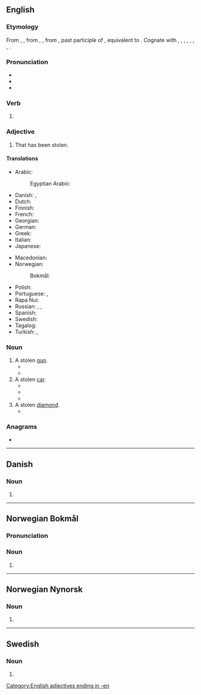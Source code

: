 {{also|stollen}}
==English==

===Etymology===
From {{inh|en|enm|stolen}}, {{m|enm|istolen}}, from {{inh|en|ang|stolen}}, {{m|ang|ġestolen}}, from {{inh|en|gem-pro|*stulanaz}}, past participle of {{der|en|gem-pro|*stelaną|t=to steal}}, equivalent to {{af|en|stole|-en}}. Cognate with {{cog|sco|stellin}}, {{m|sco|stollin|t=stolen}}, {{cog|stq|stäälen|t=stolen}}, {{cog|fy|stellen|t=stolen}}, {{cog|nl|gestolen|t=stolen}}, {{cog|nds-de|stohlen|t=stolen}}, {{cog|de|gestohlen|t=stolen}}, {{cog|sv|stulen|t=stolen}}.

===Pronunciation===
* {{IPA|en|/ˈstəʊlən/}}
* {{audio|en|en-us-stolen.ogg|Audio (US)}}
* {{rhymes|en|əʊlən|s=2}}

===Verb===
{{head|en|verb form}}

# {{past participle of|en|steal|nocat=1}}

===Adjective===
{{en-adj|-}}

# That has been stolen.

====Translations====
{{trans-top|that has been stolen}}
* Arabic: {{t|ar|مَسْرُوق}}
*: Egyptian Arabic: {{t|arz|مسروق|tr=masrūʾ}}
* Danish: {{t|da|stjålen}}, {{t|da|stjålet}}
* Dutch: {{t+|nl|gestolen}}
* Finnish: {{t+|fi|varastettu}}
* French: {{t+|fr|volé}}
* Georgian: {{t|ka|მოპარული}}
* German: {{t+|de|gestohlen}}
* Greek: {{t+|el|κλεμμένος}}
* Italian: {{t+|it|rubato}}
* Japanese: {{t|ja|盗まれた}}
{{trans-mid}}
* Macedonian: {{t|mk|у́краден}}
* Norwegian:
*: Bokmål: {{t|nb|stjålen}}
* Polish: {{t|pl|ukradziony}}
* Portuguese: {{t+|pt|roubado}}, {{t+|pt|furtado}}
* Rapa Nui: {{t|rap|hakananai'a}}
* Russian: {{t+|ru|кра́денный}}, {{t+|ru|укра́денный}}, {{t+|ru|воро́ванный}}
* Spanish: {{t+|es|robado}}
* Swedish: {{t+|sv|stulen}}
* Tagalog: {{t+|tl|nakaw}}
* Turkish: {{t+|tr|çalıntı}}, {{t+|tr|çalınmış}}
{{trans-bottom}}

===Noun===
{{en-noun}} {{tlb|en|slang|North America|MTE|MLE}}

# A stolen [[gun]].
#* {{quote-song|en|date=2018-02-17|artist=Mitch|title=Plugged In Freestyle|url=https://genius.com/Mitch-uk-mitch-plugged-in-freestyle-lyrics|composer=Fumez the Engineer|note=[https://www.youtube.com/watch?v=a0u0CKIRrhc&t=216 3:36]|passage=Spinner, shotty, semi<br/>These shots ain't no Henny<br/>If this Glock holds twenty<br/>I make it scream like Dezzie<br/>Dilemma like Kelly<br/>Before I had a bar like Peggy<br/>How many pagans? Many<br/>Ask my probation...<br/>She knows it's many, many<br/>And if I take it there it's edgy<br/>You see my '''stolens''' come with petty}}
#* {{quote-song|en|date=2021-08-24|author=Booter Bee|title=No Point|note=[https://www.youtube.com/watch?v=0frIg0uB59I&&t=38 0:38]|passage=Fill that clip with golden worms<br/>Grap that dots and fold it first<br/>(snap!) make sure that the '''stolen''' works'''}}
# A stolen [[car]].
#* {{quote-song|en|author=Yb Tak30ver|title=Island|date=2019-08-28|url=https://genius.com/Yb-tak30ver-island-lyrics|note=[https://www.youtube.com/watch?v=rK2CWWupVuA&t=81 1:21 ]|passage=A island I wanna live somewhere silent<br/>I'm shining I'm bout to flood my neck with diamonds<br/>Yeah I've been spitting facts these niggas lying<br/>I'm driving '''stolens''', foreigns, yeah I'm riding}}
#* {{quote-song|en|author=Tunde|title=Mob Ties|date=26-03-2020|note=[https://www.youtube.com/watch?v=wYgBVwQ2qp8&t=113 1:53]|url=https://genius.com/Tunde-mcr-mob-ties-lyrics|passage=The young bulls get the green light, suttin's gettin' sabotaged<br/>They’ll get it done in a hoopty on the ped or even on the handlebars<br/>But the main focus is doe bro rest in peace M we're just tryna have it large<br/>Screaming fuck feds get gwop let me see your battle scars<br/>We trap in '''stolens''' 24's shag whips and rattle cars}}
#* {{quote-song|en|author={{w|StaySolidRocky}}|date=2020-07-17|album={{w|Fallin' (EP)|Fallin'}}|note=track 2, [https://www.youtube.com/watch?v=RVfvveagIiA&t=21 0:21]|url=https://genius.com/Staysolidrocky-viola-lyrics|title=Viola|passage=Pray for my soldiers that's ridin’ in '''stolens'''}}
# A stolen [[diamond]].
#* {{quote-av|en|date=2015-07-19|author=|episode=5: Other Lives|title={{w|True Detective}}|season=2|url=https://genius.com/True-detective-other-lives-script-annotated|passage=Oh, a few months back, a detective came by with pictures of identical diamonds. Wanted to know if anybody had come around maybe trying to sell them. I told him I read the pawn sheets regular and I haven't seen them listed. He tells me they don't want the '''stolens''' on any sheets.}}

===Anagrams===
* {{anagrams|en|a=elnost|Elston|Leston|Letson|Noltes|Solent|Tolens|lentos|onlest|telson}}

[[Category:English adjectives ending in -en]]

----

==Danish==

===Noun===
{{head|da|noun form|g=c}}

# {{definite singular of|da|stol}}

----

==Norwegian Bokmål==

===Pronunciation===
{{rfp|nb}}

===Noun===
{{head|nb|noun form|g=m}}

# {{inflection of|nb|stol||definite|s}}

----

==Norwegian Nynorsk==

===Noun===
{{head|nn|noun form|g=m}}

# {{inflection of|nn|stol||definite|s}}

----

==Swedish==

===Noun===
{{head|sv|noun form}}

# {{sv-noun-form-def|stol}}